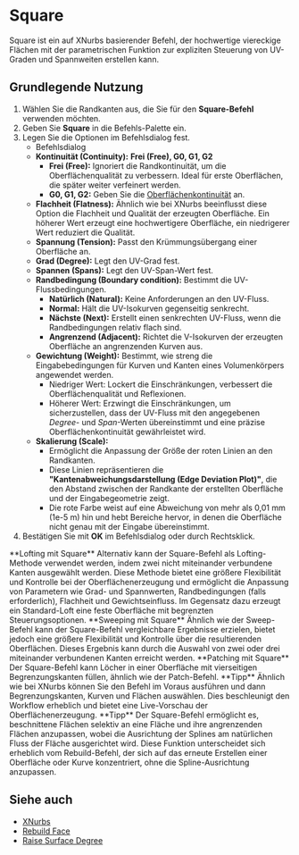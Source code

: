 
# Square 

<Reference shortcut="" command="Square" button="" />

Square ist ein auf XNurbs basierender Befehl, der hochwertige viereckige Flächen mit der parametrischen Funktion zur expliziten Steuerung von UV-Graden und Spannweiten erstellen kann.

## Grundlegende Nutzung

1. Wählen Sie die Randkanten aus, die Sie für den **Square-Befehl** verwenden möchten.  
2. Geben Sie **Square** in die Befehls-Palette ein.  
3. Legen Sie die Optionen im Befehlsdialog fest.  
   - <Kst>Befehlsdialog</Kst>  
   - **Kontinuität (Continuity):** **Frei (Free), G0, G1, G2**  
      - **Frei (Free):** Ignoriert die Randkontinuität, um die Oberflächenqualität zu verbessern. Ideal für erste Oberflächen, die später weiter verfeinert werden.  
      - **G0, G1, G2:** Geben Sie die [Oberflächenkontinuität](/cad-essentials/continuity-curve-and-surface) an.  
   - **Flachheit (Flatness):** Ähnlich wie bei XNurbs beeinflusst diese Option die Flachheit und Qualität der erzeugten Oberfläche. Ein höherer Wert erzeugt eine hochwertigere Oberfläche, ein niedrigerer Wert reduziert die Qualität.  
   - **Spannung (Tension):** Passt den Krümmungsübergang einer Oberfläche an.  
   - **Grad (Degree):** Legt den UV-Grad fest.  
   - **Spannen (Spans):** Legt den UV-Span-Wert fest.  
   - **Randbedingung (Boundary condition):** Bestimmt die UV-Flussbedingungen.  
        - **Natürlich (Natural):** Keine Anforderungen an den UV-Fluss.  
        - **Normal:** Hält die UV-Isokurven gegenseitig senkrecht.  
        - **Nächste (Next):** Erstellt einen senkrechten UV-Fluss, wenn die Randbedingungen relativ flach sind.  
        - **Angrenzend (Adjacent):** Richtet die V-Isokurven der erzeugten Oberfläche an angrenzenden Kurven aus.  
   - **Gewichtung (Weight):** Bestimmt, wie streng die Eingabebedingungen für Kurven und Kanten eines Volumenkörpers angewendet werden.  
       - Niedriger Wert: Lockert die Einschränkungen, verbessert die Oberflächenqualität und Reflexionen.  
       - Höherer Wert: Erzwingt die Einschränkungen, um sicherzustellen, dass der UV-Fluss mit den angegebenen *Degree*- und *Span*-Werten übereinstimmt und eine präzise Oberflächenkontinuität gewährleistet wird.  
   - **Skalierung (Scale):**  
       - Ermöglicht die Anpassung der Größe der roten Linien an den Randkanten.  
       - Diese Linien repräsentieren die **"Kantenabweichungsdarstellung (Edge Deviation Plot)"**, die den Abstand zwischen der Randkante der erstellten Oberfläche und der Eingabegeometrie zeigt.  
       - Die rote Farbe weist auf eine Abweichung von mehr als 0,01 mm (1e-5 m) hin und hebt Bereiche hervor, in denen die Oberfläche nicht genau mit der Eingabe übereinstimmt.  
4. Bestätigen Sie mit **OK** im Befehlsdialog oder durch Rechtsklick.  

<VideoPlayer fileName="square"/>

<Callout type="info" emoji="ℹ️">
**Lofting mit Square**  
Alternativ kann der Square-Befehl als Lofting-Methode verwendet werden, indem zwei nicht miteinander verbundene Kanten ausgewählt werden. Diese Methode bietet eine größere Flexibilität und Kontrolle bei der Oberflächenerzeugung und ermöglicht die Anpassung von Parametern wie Grad- und Spannwerten, Randbedingungen (falls erforderlich), Flachheit und Gewichtseinfluss. Im Gegensatz dazu erzeugt ein Standard-Loft eine feste Oberfläche mit begrenzten Steuerungsoptionen.  
</Callout>
<VideoPlayer fileName="square-1"/>

<Callout type="info" emoji="ℹ️">
**Sweeping mit Square**  
Ähnlich wie der Sweep-Befehl kann der Square-Befehl vergleichbare Ergebnisse erzielen, bietet jedoch eine größere Flexibilität und Kontrolle über die resultierenden Oberflächen. Dieses Ergebnis kann durch die Auswahl von zwei oder drei miteinander verbundenen Kanten erreicht werden.  
</Callout>
<VideoPlayer fileName="square-2"/>

<Callout type="info" emoji="ℹ️">
**Patching mit Square**  
Der Square-Befehl kann Löcher in einer Oberfläche mit vierseitigen Begrenzungskanten füllen, ähnlich wie der Patch-Befehl.  
</Callout>
<VideoPlayer fileName="square-3"/>

<Callout type="info" emoji="💡">
**Tipp**  
Ähnlich wie bei XNurbs können Sie den Befehl im Voraus ausführen und dann Begrenzungskanten, Kurven und Flächen auswählen. Dies beschleunigt den Workflow erheblich und bietet eine Live-Vorschau der Oberflächenerzeugung.  
</Callout>
<VideoPlayer fileName="square-4"/>

<Callout type="info" emoji="💡">
**Tipp**  
Der Square-Befehl ermöglicht es, beschnittene Flächen selektiv an eine Fläche und ihre angrenzenden Flächen anzupassen, wobei die Ausrichtung der Splines am natürlichen Fluss der Fläche ausgerichtet wird. Diese Funktion unterscheidet sich erheblich vom Rebuild-Befehl, der sich auf das erneute Erstellen einer Oberfläche oder Kurve konzentriert, ohne die Spline-Ausrichtung anzupassen.  
</Callout>
<VideoPlayer fileName="square-5"/>  


<VideoPlayer fileName="square-0"/>

## Siehe auch
- [XNurbs](xnurbs)
- [Rebuild Face](rebuild-face)
- [Raise Surface Degree](raise-surface-degree)
